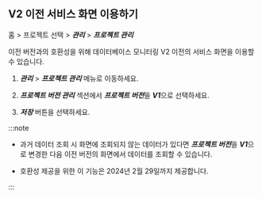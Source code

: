 ## V2 이전 서비스 화면 이용하기

홈 > 프로젝트 선택 > ***관리*** > ***프로젝트 관리***

<ImgLang img='db-v2-ver-management.png' desc='프로젝트 버전 관리' />

이전 버전과의 호환성을 위해 데이터베이스 모니터링 V2 이전의 서비스 화면을 이용할 수 있습니다. 

1. ***관리*** > ***프로젝트 관리*** 메뉴로 이동하세요.

1. ***프로젝트 버전 관리*** 섹션에서 ***프로젝트 버전***을 ***V1***으로 선택하세요. 

1. ***저장*** 버튼을 선택하세요.

:::note

* 과거 데이터 조회 시 화면에 조회되지 않는 데이터가 있다면 ***프로젝트 버전***을 ***V1***으로 변경한 다음 이전 버전의 화면에서 데이터를 조회할 수 있습니다.

* 호환성 제공을 위한 이 기능은 2024년 2월 29일까지 제공합니다.

:::
